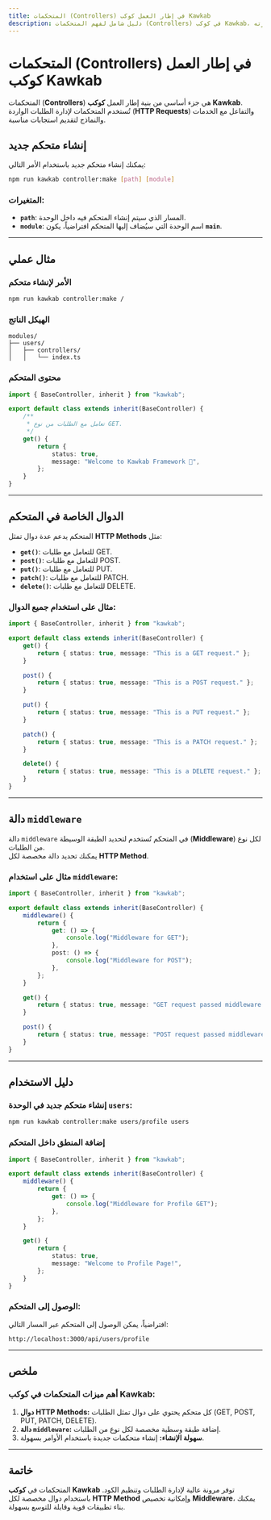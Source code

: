 ```yaml
---
title: المتحكمات (Controllers) في إطار العمل كوكب Kawkab
description: دليل شامل لفهم المتحكمات (Controllers) في كوكب Kawkab، وكيفية إنشاء متحكم جديد وإدارته.
---
```


# **المتحكمات (Controllers) في إطار العمل كوكب Kawkab**

المتحكمات (**Controllers**) هي جزء أساسي من بنية إطار العمل **كوكب Kawkab**.  
تُستخدم المتحكمات لإدارة الطلبات الواردة (**HTTP Requests**) والتفاعل مع الخدمات والنماذج لتقديم استجابات مناسبة.

## **إنشاء متحكم جديد**

يمكنك إنشاء متحكم جديد باستخدام الأمر التالي:

```bash
npm run kawkab controller:make [path] [module]
```

### **المتغيرات:**
- **`path`**: المسار الذي سيتم إنشاء المتحكم فيه داخل الوحدة.
- **`module`**: اسم الوحدة التي سيُضاف إليها المتحكم افتراضياً، يكون **`main`**.

---

## **مثال عملي**

### **الأمر لإنشاء متحكم**
```bash
npm run kawkab controller:make /
```

### **الهيكل الناتج**
```
modules/
├── users/
│   ├── controllers/
│   │   └── index.ts
```

### **محتوى المتحكم**

```ts
import { BaseController, inherit } from "kawkab";

export default class extends inherit(BaseController) {
    /**
     * تعامل مع الطلبات من نوع GET.
     */
    get() {
        return {
            status: true,
            message: "Welcome to Kawkab Framework 🚀",
        };
    }
}
```

---

## **الدوال الخاصة في المتحكم**

المتحكم يدعم عدة دوال تمثل **HTTP Methods** مثل:
- **`get()`**: للتعامل مع طلبات GET.
- **`post()`**: للتعامل مع طلبات POST.
- **`put()`**: للتعامل مع طلبات PUT.
- **`patch()`**: للتعامل مع طلبات PATCH.
- **`delete()`**: للتعامل مع طلبات DELETE.

### **مثال على استخدام جميع الدوال:**

```ts
import { BaseController, inherit } from "kawkab";

export default class extends inherit(BaseController) {
    get() {
        return { status: true, message: "This is a GET request." };
    }

    post() {
        return { status: true, message: "This is a POST request." };
    }

    put() {
        return { status: true, message: "This is a PUT request." };
    }

    patch() {
        return { status: true, message: "This is a PATCH request." };
    }

    delete() {
        return { status: true, message: "This is a DELETE request." };
    }
}
```

---

## **دالة `middleware`**

دالة `middleware` في المتحكم تُستخدم لتحديد الطبقة الوسيطة (**Middleware**) لكل نوع من الطلبات.  
يمكنك تحديد دالة مخصصة لكل **HTTP Method**.

### **مثال على استخدام `middleware`:**

```ts
import { BaseController, inherit } from "kawkab";

export default class extends inherit(BaseController) {
    middleware() {
        return {
            get: () => {
                console.log("Middleware for GET");
            },
            post: () => {
                console.log("Middleware for POST");
            },
        };
    }

    get() {
        return { status: true, message: "GET request passed middleware." };
    }

    post() {
        return { status: true, message: "POST request passed middleware." };
    }
}
```

---

## **دليل الاستخدام**

### **إنشاء متحكم جديد في الوحدة `users`:**
```bash
npm run kawkab controller:make users/profile users
```

### **إضافة المنطق داخل المتحكم**

```ts
import { BaseController, inherit } from "kawkab";

export default class extends inherit(BaseController) {
    middleware() {
        return {
            get: () => {
                console.log("Middleware for Profile GET");
            },
        };
    }

    get() {
        return {
            status: true,
            message: "Welcome to Profile Page!",
        };
    }
}
```

### **الوصول إلى المتحكم:**
افتراضياً، يمكن الوصول إلى المتحكم عبر المسار التالي:
```
http://localhost:3000/api/users/profile
```

---

## **ملخص**

### **أهم ميزات المتحكمات في كوكب Kawkab:**
1. **دوال HTTP Methods:** كل متحكم يحتوي على دوال تمثل الطلبات (GET, POST, PUT, PATCH, DELETE).
2. **دالة `middleware`:** إضافة طبقة وسطية مخصصة لكل نوع من الطلبات.
3. **سهولة الإنشاء:** إنشاء متحكمات جديدة باستخدام الأوامر بسهولة.

---

## **خاتمة**

المتحكمات في **كوكب Kawkab** توفر مرونة عالية لإدارة الطلبات وتنظيم الكود. باستخدام دوال مخصصة لكل **HTTP Method** وإمكانية تخصيص **Middleware**، يمكنك بناء تطبيقات قوية وقابلة للتوسع بسهولة.